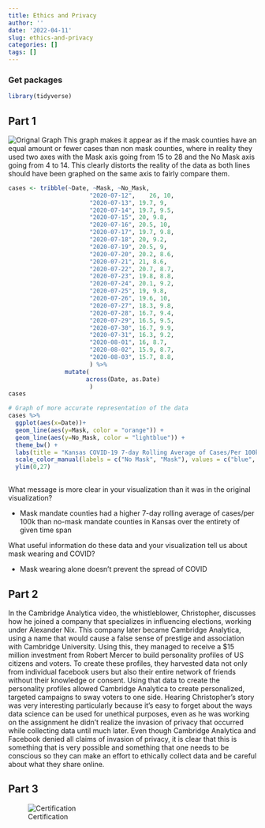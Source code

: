 ```yaml
---
title: Ethics and Privacy
author: ''
date: '2022-04-11'
slug: ethics-and-privacy
categories: []
tags: []
---
```

### Get packages
```r
library(tidyverse)
```
## Part 1

![Orignal Graph](https://raw.githubusercontent.com/thayerm/mkthayer/main/graph.png)
This graph makes it appear as if the mask counties have an equal amount or fewer cases than non mask counties, where in reality they used two axes with the Mask axis going from 15 to 28 and the No Mask axis going from 4 to 14. This clearly distorts the reality of the data as both lines should have been graphed on the same axis to fairly compare them.

```r
cases <- tribble(~Date, ~Mask, ~No_Mask,
                       "2020-07-12",    26, 10,
                       "2020-07-13", 19.7, 9,
                       "2020-07-14", 19.7, 9.5,
                       "2020-07-15", 20, 9.8,
                       "2020-07-16", 20.5, 10,
                       "2020-07-17", 19.7, 9.8,
                       "2020-07-18", 20, 9.2,
                       "2020-07-19", 20.5, 9,
                       "2020-07-20", 20.2, 8.6,
                       "2020-07-21", 21, 8.6, 
                       "2020-07-22", 20.7, 8.7, 
                       "2020-07-23", 19.8, 8.8,
                       "2020-07-24", 20.1, 9.2, 
                       "2020-07-25", 19, 9.8,
                       "2020-07-26", 19.6, 10,
                       "2020-07-27", 18.3, 9.8,
                       "2020-07-28", 16.7, 9.4,
                       "2020-07-29", 16.5, 9.5,
                       "2020-07-30", 16.7, 9.9,
                       "2020-07-31", 16.3, 9.2,
                       "2020-08-01", 16, 8.7,
                       "2020-08-02", 15.9, 8.7,
                       "2020-08-03", 15.7, 8.8,
                       ) %>%
                mutate(
                      across(Date, as.Date)
                       )
cases
```
```r
# Graph of more accurate representation of the data
cases %>%
  ggplot(aes(x=Date))+
  geom_line(aes(y=Mask, color = "orange")) +
  geom_line(aes(y=No_Mask, color = "lightblue")) +
  theme_bw() +
  labs(title = "Kansas COVID-19 7-day Rolling Average of Cases/Per 100k Population\n", color = "Legend Title\n") +
  scale_color_manual(labels = c("No Mask", "Mask"), values = c("blue", "orange")) +
  ylim(0,27)
  
```
What message is more clear in your visualization than it was in the original visualization?

- Mask mandate counties had a higher 7-day rolling average of cases/per 100k than no-mask mandate counties in Kansas over the entirety of given time span

What useful information do these data and your visualization tell us about mask wearing and COVID?

- Mask wearing alone doesn't prevent the spread of COVID

## Part 2
In the Cambridge Analytica video, the whistleblower, Christopher, discusses how he joined a company that specializes in influencing elections, working under Alexander Nix. This company later became Cambridge Analytica, using a name that would cause a false sense of prestige and association with Cambridge University. Using this, they managed to receive a $15 million investment from Robert Mercer to build personality profiles of US citizens and voters. To create these profiles, they harvested data not only from individual facebook users but also their entire network of friends without their knowledge or consent. Using that data to create the personality profiles allowed Cambridge Analytica to create personalized, targeted campaigns to sway voters to one side. Hearing Christopher’s story was very interesting particularly because it’s easy to forget about the ways data science can be used for unethical purposes, even as he was working on the assignment he didn’t realize the invasion of privacy that occurred while collecting data until much later. Even though Cambridge Analytica and Facebook denied all claims of invasion of privacy, it is clear that this is something that is very possible and something that one needs to be conscious so they can make an effort to ethically collect data and be careful about what they share online.



## Part 3
![Certification](https://raw.githubusercontent.com/thayerm/mkthayer/main/55fe8bcb56704f869e6957f4fd457ba2-0001.jpg)

